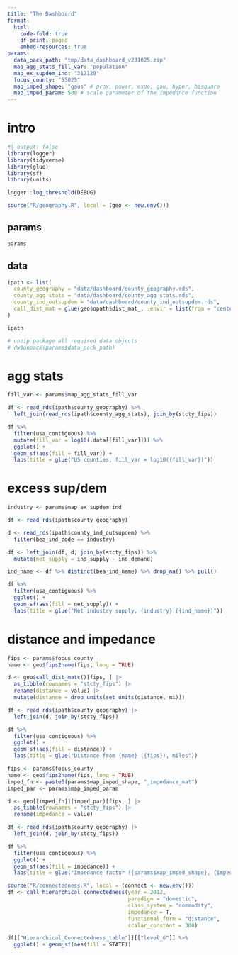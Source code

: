 ```yaml
---
title: "The Dashboard"
format:
  html:
    code-fold: true
    df-print: paged
    embed-resources: true
params:
  data_pack_path: "tmp/data_dashboard_v231025.zip"
  map_agg_stats_fill_var: "population"
  map_ex_supdem_ind: "312120"
  focus_county: "55025"
  map_imped_shape: "gaus" # prox, power, expo, gau, hyper, bisquare
  map_imped_param: 500 # scale parameter of the impedance function
---
```



::: panel-tabset
# intro

```r
#| output: false
library(logger)
library(tidyverse)
library(glue)
library(sf)
library(units)

logger::log_threshold(DEBUG)

source("R/geography.R", local = (geo <- new.env()))

```

## params

```r
params
```

## data

```r
ipath <- list(
  county_geography = "data/dashboard/county_geography.rds",
  county_agg_stats = "data/dashboard/county_agg_stats.rds",
  county_ind_outsupdem = "data/dashboard/county_ind_outsupdem.rds",
  call_dist_mat = glue(geo$opath$dist_mat_, .envir = list(from = "center", year = 2013, cbsa = FALSE))
)

ipath

# unzip package all required data objects
# dw$unpack(params$data_pack_path)
```


# agg stats

```r
fill_var <- params$map_agg_stats_fill_var

df <- read_rds(ipath$county_geography) %>%
  left_join(read_rds(ipath$county_agg_stats), join_by(stcty_fips))

df %>%
  filter(usa_contiguous) %>%
  mutate(fill_var = log10(.data[[fill_var]])) %>%
  ggplot() + 
  geom_sf(aes(fill = fill_var)) +
  labs(title = glue("US counties, fill_var = log10({fill_var})"))
```



# excess sup/dem

```r
industry <- params$map_ex_supdem_ind

df <- read_rds(ipath$county_geography)

d <- read_rds(ipath$county_ind_outsupdem) %>%
  filter(bea_ind_code == industry)

df <- left_join(df, d, join_by(stcty_fips)) %>%
  mutate(net_supply = ind_supply - ind_demand)

ind_name <- df %>% distinct(bea_ind_name) %>% drop_na() %>% pull()

df %>%
  filter(usa_contiguous) %>%
  ggplot() + 
  geom_sf(aes(fill = net_supply)) +
  labs(title = glue("Net industry supply, {industry} ({ind_name})"))


```


# distance and impedance

```r
fips <- params$focus_county
name <- geo$fips2name(fips, long = TRUE)

d <- geo$call_dist_matc()[fips, ] |>
  as_tibble(rownames = "stcty_fips") |>
  rename(distance = value) |>
  mutate(distance = drop_units(set_units(distance, mi)))

df <- read_rds(ipath$county_geography) |>
  left_join(d, join_by(stcty_fips))

df %>%
  filter(usa_contiguous) %>%
  ggplot() + 
  geom_sf(aes(fill = distance)) +
  labs(title = glue("Distance from {name} ({fips}), miles"))

```


```r
fips <- params$focus_county
name <- geo$fips2name(fips, long = TRUE)
imped_fn <- paste0(params$map_imped_shape, "_impedance_mat")
imped_par <- params$map_imped_param

d <- geo[[imped_fn]](imped_par)[fips, ] |>
  as_tibble(rownames = "stcty_fips") |>
  rename(impedance = value)

df <- read_rds(ipath$county_geography) |>
  left_join(d, join_by(stcty_fips))

df %>%
  filter(usa_contiguous) %>%
  ggplot() + 
  geom_sf(aes(fill = impedance)) +
  labs(title = glue("Impedance factor ({params$map_imped_shape}, {imped_par}) from {name} ({fips})"))

```

```r
source("R/connectedness.R", local = (connect <- new.env()))
df <- call_hierarchical_connectedness(year = 2012, 
                                      paradigm = "domestic", 
                                      class_system = "commodity", 
                                      impedance = T, 
                                      functional_form = "distance", 
                                      scalar_constant = 300)

df[["Hierarchical_Connectedness_table"]][["level_6"]] %>% 
  ggplot() + geom_sf(aes(fill = STATE))

```

:::
